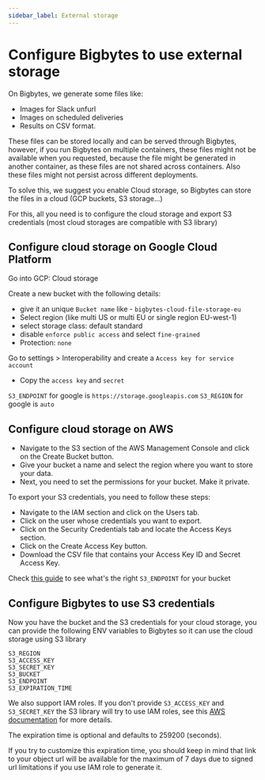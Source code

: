 ```yaml
---
sidebar_label: External storage
---
```


# Configure Bigbytes to use external storage

On Bigbytes, we generate some files like:

- Images for Slack unfurl
- Images on scheduled deliveries
- Results on CSV format.

These files can be stored locally and can be served through Bigbytes,
however, if you run Bigbytes on multiple containers, these files might not be available when you requested,
because the file might be generated in another container, as these files are not shared across containers.
Also these files might not persist across different deployments.

To solve this, we suggest you enable Cloud storage, so Bigbytes can store the files in a cloud (GCP buckets, S3 storage...)

For this, all you need is to configure the cloud storage and export S3 credentials (most cloud storages are compatible with S3 library)

## Configure cloud storage on Google Cloud Platform

Go into GCP: Cloud storage

Create a new bucket with the following details:

- give it an unique `Bucket name` like - `bigbytes-cloud-file-storage-eu`
- Select region (like multi US or multi EU or single region EU-west-1)
- select storage class: default standard
- disable `enforce public access` and select `fine-grained`
- Protection: `none`

Go to settings > Interoperability and create a `Access key for service account`

- Copy the `access key` and `secret`

`S3_ENDPOINT` for google is `https://storage.googleapis.com`
`S3_REGION` for google is `auto`

## Configure cloud storage on AWS

- Navigate to the S3 section of the AWS Management Console and click on the Create Bucket button.
- Give your bucket a name and select the region where you want to store your data.
- Next, you need to set the permissions for your bucket. Make it private.

To export your S3 credentials, you need to follow these steps:

- Navigate to the IAM section and click on the Users tab.
- Click on the user whose credentials you want to export.
- Click on the Security Credentials tab and locate the Access Keys section.
- Click on the Create Access Key button.
- Download the CSV file that contains your Access Key ID and Secret Access Key.

Check [this guide](https://docs.aws.amazon.com/general/latest/gr/s3.html) to see what's the right `S3_ENDPOINT` for your bucket

## Configure Bigbytes to use S3 credentials

Now you have the bucket and the S3 credentials for your cloud storage,
you can provide the following ENV variables to Bigbytes so it can use the cloud storage using S3 library

```
S3_REGION
S3_ACCESS_KEY
S3_SECRET_KEY
S3_BUCKET
S3_ENDPOINT
S3_EXPIRATION_TIME
```

We also support IAM roles. If you don't provide `S3_ACCESS_KEY` and `S3_SECRET_KEY` the S3 library will try to use IAM roles,
see this [AWS documentation](https://docs.aws.amazon.com/sdk-for-javascript/v2/developer-guide/setting-credentials-node.html) for more details.

The expiration time is optional and defaults to 259200 (seconds).

If you try to customize this expiration time, you should keep in mind that link to your object url will be available for the maximum of 7 days due to signed url limitations if you use IAM role to generate it.
